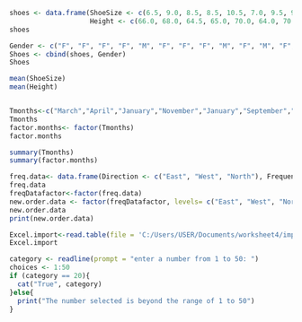 ```r
shoes <- data.frame(ShoeSize <- c(6.5, 9.0, 8.5, 8.5, 10.5, 7.0, 9.5, 9.0, 13.0, 7.5, 10.5, 8.5, 12.0, 10.5),
                    Height <- c(66.0, 68.0, 64.5, 65.0, 70.0, 64.0, 70.0, 71.0, 72.0,64.0, 74.5, 67.0, 71.0, 71.0 ))
shoes
```

```r
Gender <- c("F", "F", "F", "F", "M", "F", "F", "F", "M", "F", "M", "F", "M", "M")
Shoes <- cbind(shoes, Gender)
Shoes
```

```r
mean(ShoeSize)
mean(Height)
```

```r

```

```r
Tmonths<-c("March","April","January","November","January","September","October","September","November","August","January","November","November","February","May","August","July","December","August","August","September","November","February", "April")
Tmonths
factor.months<- factor(Tmonths)
factor.months
```

```r
summary(Tmonths)
summary(factor.months)
```

```r
freq.data<- data.frame(Direction <- c("East", "West", "North"), Frequency<-c(1,4,3))
freq.data
freqDatafactor<-factor(freq.data)
new.order.data <- factor(freqDatafactor, levels= c("East", "West", "North"))
new.order.data
print(new.order.data)
```

```r
Excel.import<-read.table(file = 'C:/Users/USER/Documents/worksheet4/import_march', header = TRUE, sep = ',' )
Excel.import
``` 

```r
category <- readline(prompt = "enter a number from 1 to 50: ")
choices <- 1:50
if (category == 20){
  cat("True", category)
}else{
  print("The number selected is beyond the range of 1 to 50")
}
```

